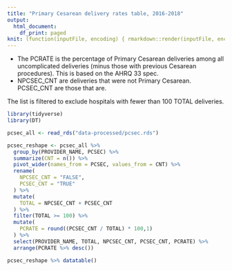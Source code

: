 ```yaml
---
title: "Primary Cesarean delivery rates table, 2016-2018"
output:
  html_document:
    df_print: paged
knit: (function(inputFile, encoding) { rmarkdown::render(inputFile, encoding = encoding, output_dir = "docs") })
---
```


- The PCRATE is the percentage of Primary Cesarean deliveries among all uncomplicated deliveries (minus those with previous Cesarean procedures). This is based on the AHRQ 33 spec.
- NPCSEC_CNT are deliveries that were not Primary Cesarean. PCSEC_CNT are those that are.

The list is filtered to exclude hospitals with fewer than 100 TOTAL deliveries.

```r
library(tidyverse)
library(DT)
```

```r
pcsec_all <- read_rds("data-processed/pcsec.rds")
```

```r
pcsec_reshape <- pcsec_all %>% 
  group_by(PROVIDER_NAME, PCSEC) %>%
  summarize(CNT = n()) %>%
  pivot_wider(names_from = PCSEC, values_from = CNT) %>%
  rename(
    NPCSEC_CNT = "FALSE",
    PCSEC_CNT = "TRUE"
  ) %>%
  mutate(
    TOTAL = NPCSEC_CNT + PCSEC_CNT
  ) %>%
  filter(TOTAL >= 100) %>%
  mutate(
    PCRATE = round((PCSEC_CNT / TOTAL) * 100,1)
  ) %>%
  select(PROVIDER_NAME, TOTAL, NPCSEC_CNT, PCSEC_CNT, PCRATE) %>% 
  arrange(PCRATE %>% desc())
```

```r
pcsec_reshape %>% datatable()
```

